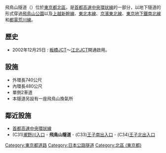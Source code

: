 {{unreferenced|time=2015-08-28T08:27:47+00:00}}
{{Infobox tunnel
|name         = 飞鸟山隧道
|image        = AsukayamaTN.JPG
|caption      = [[江北JCT|江北JCT]]方向的隧道出口
|location     = 
|coordinates  = 
|route        = 
|status       = 
|start        = 
|end          = 
|startwork    = 
|open         = 
|close        = 
|owner        = 
|operator     = 
|traffic      = 
|character    = 
|toll         = 
|vpd          =
|construction = 
|length       = 外環長740公尺<br />內環長480公尺
|lanes        = 
|speed        = 
|hielevation  =
|lowelevation = 
|height       = 
|width        = 
|grade        = 
}}
飛鳥山隧道（{{jpn|j=飛鳥山トンネル|hg=あすかやまトンネル}}）位於[[東京都|東京都]][[北區_(東京都)|北區]]，是[[首都高速中央環狀線|首都高速中央環狀線]]的一部分，以地下隧道的形式穿過[[飛鳥山公園|飛鳥山公園]]以及[[上越新幹線|上越新幹線]]、[[東北本線|東北本線]]、[[京濱東北線|京濱東北線]]、[[東京地下鐵南北線|東京地下鐵南北線]]和[[都電荒川線|都電荒川線]]。

== 歷史 ==
* 2002年12月25日 : [[板橋JCT|板橋JCT]]〜[[江北JCT|江北JCT]]開通啟用。

==設施 ==
*外環長740公尺
*內環長480公尺
*單側2車道
*本隧道另設有一座飛鳥山換氣所

== 鄰近設施 ==
*[[首都高速中央環狀線|首都高速中央環狀線]]
* (C31)[[瀧野川入口|瀧野川入口]] - '''飛鳥山隧道''' - (C33)[[王子南出入口|王子南出入口]] - (C34)[[王子北出入口|王子北出入口]]

{{DEFAULTSORT:Asukayama Tonneru}}
[[Category:東京都道路|Category:東京都道路]]
[[Category:日本公路隧道|Category:日本公路隧道]]
[[Category:北區_(東京都)|Category:北區 (東京都)]]